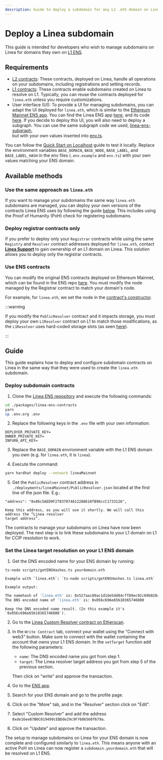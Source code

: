 ```yaml
---
description: Guide to deploy a subdomain for any L1 .eth domain on Linea
---
```


# Deploy a Linea subdomain

This guide is intended for developers who wish to manage subdomains on Linea for domains they own 
on [L1 ENS](https://app.ens.domains/).

## Requirements 

- [L2 contracts](https://github.com/Consensys/linea-ens/tree/main/packages/linea-ens-contracts): 
These contracts, deployed on Linea, handle all operations on your subdomains, including 
registrations and setting records.
- [L1 contracts](https://github.com/Consensys/linea-ens/tree/main/packages/linea-ens-resolver): 
These contracts enable subdomains created on Linea to resolve on L1. Typically, you can reuse the 
contracts deployed for `linea.eth` unless you require customizations.
- User interface (UI): To provide a UI for managing subdomains, you can adapt the UI deployed for 
`linea.eth`, which is similar to the [Ethereum Mainnet ENS app](https://app.ens.domains/). You can 
find the Linea ENS app [here](https://names.linea.build/), and its code [here](https://github.com/Consensys/linea-ens/tree/main/packages/linea-ens-app). 
If you decide to deploy this UI, you will also need to deploy a subgraph. You can use the same 
subgraph code we used, [linea-ens-subgraph](https://github.com/Consensys/linea-ens/tree/main/packages/linea-ens-subgraph),  
but with your own values inserted into [env.ts](https://github.com/Consensys/linea-ens/blob/main/packages/linea-ens-subgraph/src/env.ts). 

You can follow the [Quick Start on Localhost](https://github.com/Consensys/linea-ens/tree/main/packages/linea-ens-app#quick-start-on-localhost) 
guide to test it locally. Replace the environment variables `BASE_DOMAIN`, `BASE_NODE`, 
`BASE_LABEL`, and `BASE_LABEL_HASH` in the env files (`.env.example` and `env.ts`) with your own 
values matching your ENS domain.

## Available methods

### Use the same approach as `linea.eth`

If you want to manage your subdomains the same way `linea.eth` subdomains are managed, you can 
deploy your own versions of the contracts Linea ENS uses by following the guide [below](#deploy-subdomain-contracts). 
This includes using the Proof of Humanity (PoH) check for registering subdomains.

### Deploy registrar contracts only 

If you prefer to deploy only your `Registrar` contracts while using the same `Registry` and 
`Resolver` contract addresses deployed for `linea.eth`, contact [**Linea Support**](https://support.linea.build/) 
to gain ownership of an L1 domain on Linea. This solution allows you to deploy only the registrar 
contracts.

### Use ENS contracts 

You can modify the original ENS contracts deployed on Ethereum Mainnet, which can be found in the 
ENS repo [here](https://github.com/ensdomains/ens-contracts). You must modify the node managed by 
the Registrar contract to match your domain's node. 

For example, for `linea.eth`, we set the node in the [contract's constructor](https://github.com/Consensys/linea-ens/blob/49c1bd707467daa3a77d06592e2523d74825bdfb/packages/linea-ens-contracts/contracts/ethregistrar/ETHRegistrarController.sol#L162). 

:::warning 

If you modify the `PublicResolver` contract and it impacts storage, you must deploy your own 
`L1Resolver` contract on L1 to match those modifications, as the `L1Resolver` uses hard-coded 
storage slots (as seen [here](https://github.com/Consensys/linea-ens/blob/1b896c9f6f77c6258926957af370bb3d692f540a/packages/linea-ens-resolver/contracts/L1Resolver.sol#L36)).

:::

## Guide

This guide explains how to deploy and configure subdomain contracts on Linea in the same way that 
they were used to create the `linea.eth` subdomain.

### Deploy subdomain contracts 

1. Clone the [Linea ENS repository](https://github.com/Consensys/linea-ens) and execute the 
following commands:

```bash
cd ./packages/linea-ens-contracts
yarn
cp .env.org .env
```

2. Replace the following keys in the `.env` file with your own information:
    
```
DEPLOYER_PRIVATE_KEY=
OWNER_PRIVATE_KEY=
INFURA_API_KEY=
```
    
3. Replace the `BASE_DOMAIN` environment variable with the L1 ENS domain you own (e.g. for `linea.eth`, it is `linea`).

4. Execute the command: 

```bash
yarn hardhat deploy --network lineaMainnet
```

5. Get the `PublicResolver` contract address in `./deployments/lineaMainnet/PublicResolver.json` 
located at the first line of the json file. E.g.:

```
"address": "0x86c5AED9F27837074612288610fB98ccC1733126",
```

    Keep this address, as you will use it shortly. We will call this address the “Linea resolver 
    target address”.

The contracts to manage your subdomains on Linea have now been deployed. The next step is to link 
these subdomains to your L1 domain on L1 for CCIP resolution to work.

### Set the Linea target resolution on your L1 ENS domain

1. Get the DNS encoded name for your ENS domain by running:

```bash
ts-node scripts/getENSHashes.ts yourdomain.eth
```

    Example with `linea.eth`: `ts-node scripts/getENSHashes.ts linea.eth` 
    
    Example output:

```bash
The namehash of 'linea.eth' is: 0x527aac89ac1d1de5dd84cff89ec92c69b028ce9ce3fa3d654882474ab4402ec3
The DNS encoded name of 'linea.eth' is: 0x056c696e65610365746800
```
    
    Keep the DNS encoded name result. (In this example it's `0x056c696e65610365746800`).
    
2. Go to the [Linea Custom Resolver contract on Etherscan](https://etherscan.io/address/0xde16ee87B0C019499cEBDde29c9F7686560f679a#writeContract).

3. In the `Write Contract` tab, connect your wallet using the "Connect with web3" button. Make sure 
to connect with the wallet containing the account that owns your L1 ENS domain. In the `setTarget` 
function add the following parameters:
    - `name`: The DNS encoded name you got from step 1.
    - `target`: The Linea resolver target address you got from step 5 of the previous section.
    
    Then click on "write" and approve the transaction.
    
4. Go to the [ENS app](https://app.ens.domains/).

5. Search for your ENS domain and go to the profile page.

6. Click on the "More" tab, and in the "Resolver" section click on "Edit".

7. Select "Custom Resolver" and add the address `0xde16ee87B0C019499cEBDde29c9F7686560f679a`.

8. Click on "Update" and approve the transaction.

The setup to manage subdomains on Linea for your ENS domain is now complete and configured 
similarly to `linea.eth`. This means anyone with an active PoH on Linea can now register a 
`subdomain.yourdomain.eth` that will be resolved on L1 ENS.
